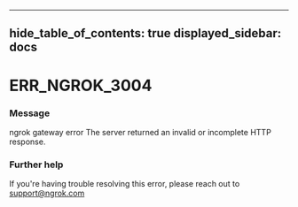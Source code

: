 

---
hide_table_of_contents: true
displayed_sidebar: docs
---


# ERR_NGROK_3004

### Message
ngrok gateway error
The server returned an invalid or incomplete HTTP response.

<ErrorDetails error="err_ngrok_3004" />



### Further help
If you're having trouble resolving this error, please reach out to [support@ngrok.com](mailto:support@ngrok.com?subject=Help%20with%20ERR_NGROK_3004)

